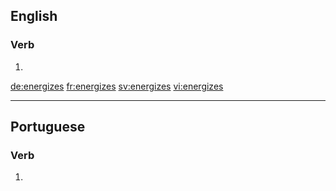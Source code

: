 ==English==

===Verb===
{{head|en}}

# {{en-third-person singular of|energize}}

[[de:energizes]]
[[fr:energizes]]
[[sv:energizes]]
[[vi:energizes]]

----
==Portuguese==

===Verb===
{{pt-verb-form}}
# {{pt-verb-form-of|energizar}}
{{rfc-auto}}